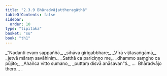 ```yaml
---
title: "2.3.9 Bhāradvājattheragāthā"
tableOfContents: false
sidebar:
  order: 10
type: "tipitaka"
basket: "su"
book: "th1"
---
```



<DynamicBreadcrumb />

<Division number="177" book="th1" bookNo="19" page="255">

<Paragraph number="362" type="verses" book="th1">
_“Nadanti evaṃ sappaññā,_  
_sīhāva girigabbhare;_  
_Vīrā vijitasaṅgāmā,_  
_jetvā māraṃ savāhiniṃ._  

</Paragraph>

</Division>
<Division number="178" book="th1" bookNo="19" page="255">

<Paragraph number="363" type="verses" book="th1">
_Satthā ca pariciṇṇo me,_  
_dhammo saṃgho ca pūjito;_  
_Ahañca vitto sumano,_  
_puttaṃ disvā anāsavan”ti._  


</Paragraph>
</Division>

<Paragraph number="364" type="center" book="th1">
…  Bhāradvājo thero… .
</Paragraph>